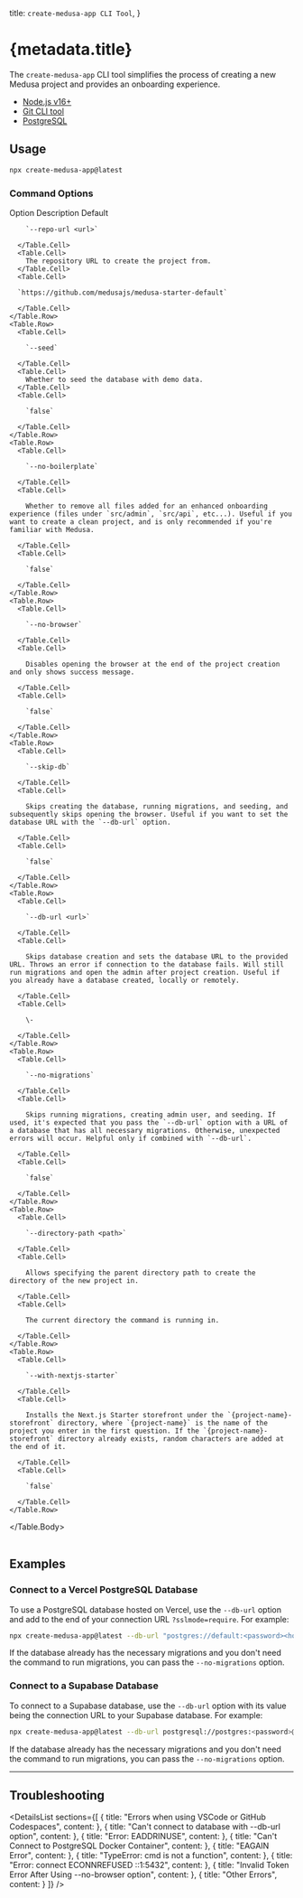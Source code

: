 
  title: `create-medusa-app CLI Tool`,
}

# {metadata.title}

The `create-medusa-app` CLI tool simplifies the process of creating a new Medusa project and provides an onboarding experience.

<Note type="check">

- [Node.js v16+](https://nodejs.org/en/download)
- [Git CLI tool](https://git-scm.com/downloads)
- [PostgreSQL](https://www.postgresql.org/download/)

</Note>

## Usage

```bash
npx create-medusa-app@latest
```

### Command Options

<Table>
  <Table.Header>
    <Table.Row>
      <Table.HeaderCell>Option</Table.HeaderCell>
      <Table.HeaderCell>Description</Table.HeaderCell>
      <Table.HeaderCell>Default</Table.HeaderCell>
    </Table.Row>
  </Table.Header>
  <Table.Body>
    <Table.Row>
      <Table.Cell>

        `--repo-url <url>`

      </Table.Cell>
      <Table.Cell>
        The repository URL to create the project from.
      </Table.Cell>
      <Table.Cell>
      
      `https://github.com/medusajs/medusa-starter-default`

      </Table.Cell>
    </Table.Row>
    <Table.Row>
      <Table.Cell>

        `--seed`

      </Table.Cell>
      <Table.Cell>
        Whether to seed the database with demo data.
      </Table.Cell>
      <Table.Cell>
      
        `false`

      </Table.Cell>
    </Table.Row>
    <Table.Row>
      <Table.Cell>

        `--no-boilerplate`

      </Table.Cell>
      <Table.Cell>

        Whether to remove all files added for an enhanced onboarding experience (files under `src/admin`, `src/api`, etc...). Useful if you want to create a clean project, and is only recommended if you're familiar with Medusa.

      </Table.Cell>
      <Table.Cell>
      
        `false`

      </Table.Cell>
    </Table.Row>
    <Table.Row>
      <Table.Cell>

        `--no-browser`

      </Table.Cell>
      <Table.Cell>

        Disables opening the browser at the end of the project creation and only shows success message.

      </Table.Cell>
      <Table.Cell>
      
        `false`

      </Table.Cell>
    </Table.Row>
    <Table.Row>
      <Table.Cell>

        `--skip-db`

      </Table.Cell>
      <Table.Cell>

        Skips creating the database, running migrations, and seeding, and subsequently skips opening the browser. Useful if you want to set the database URL with the `--db-url` option.

      </Table.Cell>
      <Table.Cell>
      
        `false`

      </Table.Cell>
    </Table.Row>
    <Table.Row>
      <Table.Cell>

        `--db-url <url>`

      </Table.Cell>
      <Table.Cell>

        Skips database creation and sets the database URL to the provided URL. Throws an error if connection to the database fails. Will still run migrations and open the admin after project creation. Useful if you already have a database created, locally or remotely.

      </Table.Cell>
      <Table.Cell>
      
        \-

      </Table.Cell>
    </Table.Row>
    <Table.Row>
      <Table.Cell>

        `--no-migrations`

      </Table.Cell>
      <Table.Cell>

        Skips running migrations, creating admin user, and seeding. If used, it's expected that you pass the `--db-url` option with a URL of a database that has all necessary migrations. Otherwise, unexpected errors will occur. Helpful only if combined with `--db-url`.

      </Table.Cell>
      <Table.Cell>
      
        `false`

      </Table.Cell>
    </Table.Row>
    <Table.Row>
      <Table.Cell>

        `--directory-path <path>`

      </Table.Cell>
      <Table.Cell>

        Allows specifying the parent directory path to create the directory of the new project in.

      </Table.Cell>
      <Table.Cell>
      
        The current directory the command is running in.

      </Table.Cell>
    </Table.Row>
    <Table.Row>
      <Table.Cell>

        `--with-nextjs-starter`

      </Table.Cell>
      <Table.Cell>

        Installs the Next.js Starter storefront under the `{project-name}-storefront` directory, where `{project-name}` is the name of the project you enter in the first question. If the `{project-name}-storefront` directory already exists, random characters are added at the end of it.

      </Table.Cell>
      <Table.Cell>
      
        `false`

      </Table.Cell>
    </Table.Row>
  </Table.Body>
</Table>

## Examples

### Connect to a Vercel PostgreSQL Database

To use a PostgreSQL database hosted on Vercel, use the `--db-url` option and add to the end of your connection URL `?sslmode=require`. For example:

```bash
npx create-medusa-app@latest --db-url "postgres://default:<password><host-region>.postgres.vercel-storage.com:5432/verceldb?sslmode=require"
```

<Note>

If the database already has the necessary migrations and you don't need the command to run migrations, you can pass the `--no-migrations` option.

</Note>

### Connect to a Supabase Database

To connect to a Supabase database, use the `--db-url` option with its value being the connection URL to your Supabase database. For example:

```bash
npx create-medusa-app@latest --db-url postgresql://postgres:<password>@<host>.supabase.co:5432/postgres
```

<Note>

If the database already has the necessary migrations and you don't need the command to run migrations, you can pass the `--no-migrations` option.

</Note>

---

## Troubleshooting

<DetailsList
  sections={[
    {
      title: "Errors when using VSCode or GitHub Codespaces",
      content: <PortForwardingTroubleshooting />
    },
    {
      title: "Can't connect to database with --db-url option",
      content: <DBUrlTroubleshooting />
    },
    {
      title: "Error: EADDRINUSE",
      content: <EaddrinuseTroubleshooting />
    },
    {
      title: "Can't Connect to PostgreSQL Docker Container",
      content: <DockerTroubleshooting />
    },
    {
      title: "EAGAIN Error",
      content: <EagainTroubleshooting />
    },
    {
      title: "TypeError: cmd is not a function",
      content: <TypeErrorTroubleshooting />
    },
    {
      title: "Error: connect ECONNREFUSED ::1:5432",
      content: <ConnectionErrorTroubleshooting />
    },
    {
      title: "Invalid Token Error After Using --no-browser option",
      content: <NoBrowserTroubleshooting />
    },
    {
      title: "Other Errors",
      content: <OtherErrorsTroubleshooting />
    }
  ]}
/>
